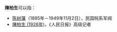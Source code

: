 '''陳柏生'''可以指：
* [[陈树藩|陈树藩]]（1885年－1949年11月2日），民国皖系军阀
* [[陳柏生_(1926年)|陳柏生 (1926年)]]，《人民日报》高级记者

{{disambig}}